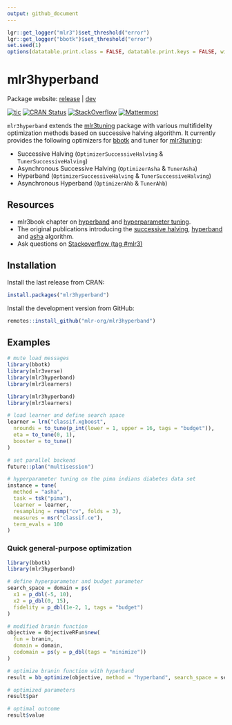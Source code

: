 ```yaml
---
output: github_document
---
```


```r
lgr::get_logger("mlr3")$set_threshold("error")
lgr::get_logger("bbotk")$set_threshold("error")
set.seed(1)
options(datatable.print.class = FALSE, datatable.print.keys = FALSE, width = 200)
```

# mlr3hyperband

Package website: [release](https://mlr3hyperband.mlr-org.com/) | [dev](https://mlr3hyperband.mlr-org.com/dev/)

<!-- badges: start -->
[![tic](https://github.com/mlr-org/mlr3hyperband/workflows/tic/badge.svg?branch=main)](https://github.com/mlr-org/mlr3hyperband/actions)
[![CRAN Status](https://www.r-pkg.org/badges/version-ago/mlr3hyperband)](https://cran.r-project.org/package=mlr3hyperband)
[![StackOverflow](https://img.shields.io/badge/stackoverflow-mlr3-orange.svg)](https://stackoverflow.com/questions/tagged/mlr3)
[![Mattermost](https://img.shields.io/badge/chat-mattermost-orange.svg)](https://lmmisld-lmu-stats-slds.srv.mwn.de/mlr_invite/)
<!-- badges: end -->

`mlr3hyperband` extends the [mlr3tuning](https://mlr3tuning.mlr-org.com/) package with various multifidelity optimization methods based on successive halving algorithm.
It currently provides the following optimizers for [bbotk](https://bbotk.mlr-org.com/) and tuner for [mlr3tuning](https://mlr3tuning.mlr-org.com/):

* Successive Halving (`OptimizerSuccessiveHalving` & `TunerSuccessiveHalving`)
* Asynchronous Successive Halving (`OptimizerAsha` & `TunerAsha`)
* Hyperband (`OptimizerSuccessiveHalving` & `TunerSuccessiveHalving`)
* Asynchronous Hyperband (`OptimizerAhb` & `TunerAhb`)

## Resources

* mlr3book chapter on [hyperband](https://mlr3book.mlr-org.com/optimization.html#hyperband)
and [hyperparameter tuning](https://mlr3book.mlr-org.com/optimization.html#tuning).
* The original publications introducing the [successive halving](https://arxiv.org/abs/1502.07943),
[hyperband](https://arxiv.org/abs/1603.06560) and [asha](https://arxiv.org/abs/1810.05934) algorithm.
* Ask questions on [Stackoverflow (tag #mlr3)](https://stackoverflow.com/questions/tagged/mlr3)

## Installation

Install the last release from CRAN:

```r
install.packages("mlr3hyperband")
```

Install the development version from GitHub:

```r
remotes::install_github("mlr-org/mlr3hyperband")
```

## Examples

```r
# mute load messages
library(bbotk)
library(mlr3verse)
library(mlr3hyperband)
library(mlr3learners)
```

```r
library(mlr3hyperband)
library(mlr3learners)

# load learner and define search space
learner = lrn("classif.xgboost",
  nrounds = to_tune(p_int(lower = 1, upper = 16, tags = "budget")),
  eta = to_tune(0, 1),
  booster = to_tune()
)

# set parallel backend
future::plan("multisession")

# hyperparameter tuning on the pima indians diabetes data set
instance = tune(
  method = "asha",
  task = tsk("pima"),
  learner = learner,
  resampling = rsmp("cv", folds = 3),
  measures = msr("classif.ce"),
  term_evals = 100
)
```

### Quick general-purpose optimization

```r
library(bbotk)
library(mlr3hyperband)

# define hyperparameter and budget parameter
search_space = domain = ps(
  x1 = p_dbl(-5, 10),
  x2 = p_dbl(0, 15),
  fidelity = p_dbl(1e-2, 1, tags = "budget")
)

# modified branin function
objective = ObjectiveRFun$new(
  fun = branin,
  domain = domain,
  codomain = ps(y = p_dbl(tags = "minimize"))
)

# optimize branin function with hyperband
result = bb_optimize(objective, method = "hyperband", search_space = search_space, term_evals = NULL)

# optimized parameters
result$par

# optimal outcome
result$value
```

